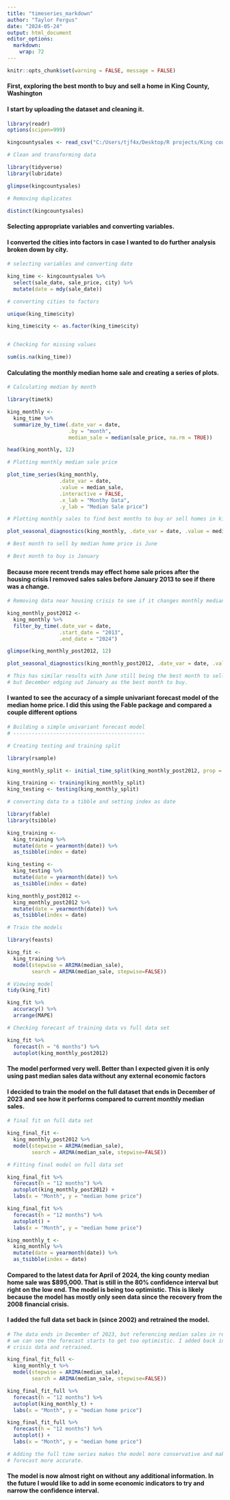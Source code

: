 ```yaml
---
title: "timeseries_markdown"
author: "Taylor Fergus"
date: "2024-05-24"
output: html_document
editor_options: 
  markdown: 
    wrap: 72
---
```


```r
knitr::opts_chunk$set(warning = FALSE, message = FALSE) 
```

#### First, exploring the best month to buy and sell a home in King County, Washington

#### I start by uploading the dataset and cleaning it.

```r
library(readr)
options(scipen=999)

kingcountysales <- read_csv("C:/Users/tjf4x/Desktop/R projects/King county home sales/kingcountysales_2000_2023.csv")

# Clean and transforming data

library(tidyverse)
library(lubridate)

glimpse(kingcountysales)

# Removing duplicates

distinct(kingcountysales)
```

#### Selecting appropriate variables and converting variables.

#### I converted the cities into factors in case I wanted to do further analysis broken down by city.

```r
# selecting variables and converting date

king_time <- kingcountysales %>% 
  select(sale_date, sale_price, city) %>% 
  mutate(date = mdy(sale_date))

# converting cities to factors

unique(king_time$city)

king_time$city <- as.factor(king_time$city)


# Checking for missing values

sum(is.na(king_time))
```

#### Calculating the monthly median home sale and creating a series of plots.

```r
# Calculating median by month

library(timetk)

king_monthly <- 
  king_time %>% 
  summarize_by_time(.date_var = date,
                    .by = "month",
                    median_sale = median(sale_price, na.rm = TRUE))

head(king_monthly, 12)

# Plotting monthly median sale price

plot_time_series(king_monthly, 
                 .date_var = date, 
                 .value = median_sale,
                 .interactive = FALSE,
                 .x_lab = "Monthy Data",
                 .y_lab = "Median Sale price")

# Plotting monthly sales to find best months to buy or sell homes in king county

plot_seasonal_diagnostics(king_monthly, .date_var = date, .value = median_sale, .interactive = FALSE)

# Best month to sell by median home price is June

# Best month to buy is January
```

#### Because more recent trends may effect home sale prices after the housing crisis I removed sales sales before January 2013 to see if there was a change.

```r
# Removing data near housing crisis to see if it changes monthly medians

king_monthly_post2012 <- 
  king_monthly %>% 
  filter_by_time(.date_var = date, 
                 .start_date = "2013",
                 .end_date = "2024")

glimpse(king_monthly_post2012, 12)

plot_seasonal_diagnostics(king_monthly_post2012, .date_var = date, .value = median_sale, .interactive = FALSE)

# This has similar results with June still being the best month to sell
# but December edging out January as the best month to buy.
```

#### I wanted to see the accuracy of a simple univariant forecast model of the median home price. I did this using the Fable package and compared a couple different options

```r
# Building a simple univariant forecast model
# -------------------------------------------

# Creating testing and training split

library(rsample)

king_monthly_split <- initial_time_split(king_monthly_post2012, prop = 130/136)

king_training <- training(king_monthly_split)
king_testing <- testing(king_monthly_split)

# converting data to a tibble and setting index as date

library(fable)
library(tsibble)

king_training <- 
  king_training %>% 
  mutate(date = yearmonth(date)) %>% 
  as_tsibble(index = date)

king_testing <- 
  king_testing %>% 
  mutate(date = yearmonth(date)) %>% 
  as_tsibble(index = date)

king_monthly_post2012 <- 
  king_monthly_post2012 %>% 
  mutate(date = yearmonth(date)) %>% 
  as_tsibble(index = date)

# Train the models

library(feasts)

king_fit <- 
  king_training %>% 
  model(stepwise = ARIMA(median_sale),
        search = ARIMA(median_sale, stepwise=FALSE))

# Viewing model
tidy(king_fit)

king_fit %>% 
  accuracy() %>% 
  arrange(MAPE)

# Checking forecast of training data vs full data set

king_fit %>% 
  forecast(h = "6 months") %>% 
  autoplot(king_monthly_post2012)
```

#### The model performed very well. Better than I expected given it is only using past median sales data without any external economic factors

#### I decided to train the model on the full dataset that ends in December of 2023 and see how it performs compared to current monthly median sales.

```r
# final fit on full data set

king_final_fit <- 
  king_monthly_post2012 %>% 
  model(stepwise = ARIMA(median_sale),
        search = ARIMA(median_sale, stepwise=FALSE))

# Fitting final model on full data set

king_final_fit %>% 
  forecast(h = "12 months") %>% 
  autoplot(king_monthly_post2012) +
  labs(x = "Month", y = "median home price")

king_final_fit %>% 
  forecast(h = "12 months") %>% 
  autoplot() +
  labs(x = "Month", y = "median home price")

king_monthly_t <- 
  king_monthly %>% 
  mutate(date = yearmonth(date)) %>% 
  as_tsibble(index = date)
```

#### Compared to the latest data for April of 2024, the king county median home sale was \$895,000. That is still in the 80% confidence interval but right on the low end. The model is being too optimistic. This is likely because the model has mostly only seen data since the recovery from the 2008 financial crisis.

#### I added the full data set back in (since 2002) and retrained the model.

```r
# The data ends in December of 2023, but referencing median sales in recent
# we can see the forecast starts to get too optimistic. I added back in the housing 
# crisis data and retrained.

king_final_fit_full <- 
  king_monthly_t %>% 
  model(stepwise = ARIMA(median_sale),
        search = ARIMA(median_sale, stepwise=FALSE))

king_final_fit_full %>% 
  forecast(h = "12 months") %>% 
  autoplot(king_monthly_t) +
  labs(x = "Month", y = "median home price")

king_final_fit_full %>% 
  forecast(h = "12 months") %>% 
  autoplot() +
  labs(x = "Month", y = "median home price")

# Adding the full time series makes the model more conservative and makes the 
# forecast more accurate.
```

#### The model is now almost right on without any additional information. In the future I would like to add in some economic indicators to try and narrow the confidence interval.